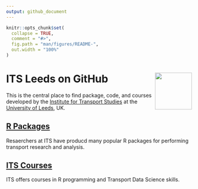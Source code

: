 ```yaml
---
output: github_document
---
```


<!-- README.md is generated from README.Rmd. Please edit that file -->

```r
knitr::opts_chunk$set(
  collapse = TRUE,
  comment = "#>",
  fig.path = "man/figures/README-",
  out.width = "100%"
)
```

# ITS Leeds on GitHub <img src='https://www.ciht.org.uk/media/8292/leeds-its-logo.png' align="right" height=100/>

This is the central place to find package, code, and courses developed by the [Institute for Transport Studies](https://environment.leeds.ac.uk/transport) at the [University of Leeds](https://www.leeds.ac.uk/), UK.


## [R Packages](https://itsleeds.github.io/articles/R_Packages.html)

Resaerchers at ITS have producd many popular R packages for performing transport research and analysis.

## [ITS Courses](https://itsleeds.github.io/articles/Courses.html)

ITS offers courses in R programming and Transport Data Science skills.


